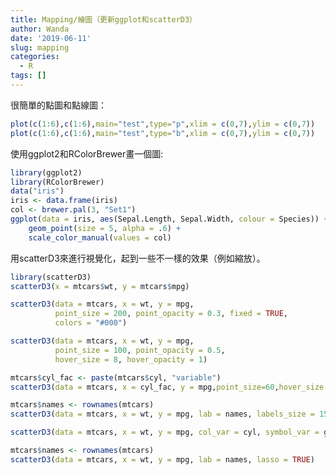 ```yaml
---
title: Mapping/繪圖（更新ggplot和scatterD3）
author: Wanda
date: '2019-06-11'
slug: mapping
categories:
  - R
tags: []
---
```

很簡單的點圖和點線圖：
```r
plot(c(1:6),c(1:6),main="test",type="p",xlim = c(0,7),ylim = c(0,7))
plot(c(1:6),c(1:6),main="test",type="b",xlim = c(0,7),ylim = c(0,7))
```

使用ggplot2和RColorBrewer畫一個圖:
```r
library(ggplot2)
library(RColorBrewer)
data("iris")
iris <- data.frame(iris)
col <- brewer.pal(3, "Set1")
ggplot(data = iris, aes(Sepal.Length, Sepal.Width, colour = Species)) + 
    geom_point(size = 5, alpha = .6) + 
    scale_color_manual(values = col)
```

用scatterD3來進行視覺化，起到一些不一樣的效果（例如縮放）。

```r
library(scatterD3)
scatterD3(x = mtcars$wt, y = mtcars$mpg)

scatterD3(data = mtcars, x = wt, y = mpg, 
          point_size = 200, point_opacity = 0.3, fixed = TRUE,
          colors = "#000")

scatterD3(data = mtcars, x = wt, y = mpg, 
          point_size = 100, point_opacity = 0.5,
          hover_size = 8, hover_opacity = 1)

mtcars$cyl_fac <- paste(mtcars$cyl, "variable")
scatterD3(data = mtcars, x = cyl_fac, y = mpg,point_size=60,hover_size = 4)

mtcars$names <- rownames(mtcars)
scatterD3(data = mtcars, x = wt, y = mpg, lab = names, labels_size = 15,point_size=60,hover_size = 4)

scatterD3(data = mtcars, x = wt, y = mpg, col_var = cyl, symbol_var = gear)

mtcars$names <- rownames(mtcars)
scatterD3(data = mtcars, x = wt, y = mpg, lab = names, lasso = TRUE)

```

